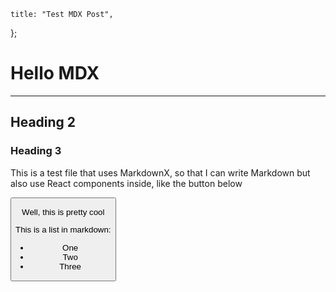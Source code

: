 
    title: "Test MDX Post",
};

# Hello MDX
---
## Heading 2

### Heading 3

This is a test file that uses MarkdownX, so that I can write Markdown but also use React components inside, like the button below

<Button label="Button in between Markdown paragraphs" color="primary" />

Well, this is pretty cool

This is a list in markdown:
 
- One
- Two
- Three